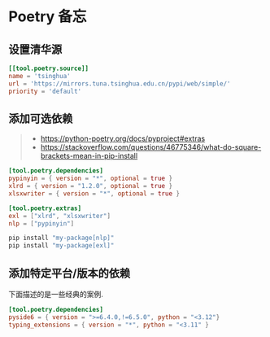 # Poetry 备忘

## 设置清华源

```toml
[[tool.poetry.source]]
name = 'tsinghua'
url = 'https://mirrors.tuna.tsinghua.edu.cn/pypi/web/simple/'
priority = 'default'
```

## 添加可选依赖

> - https://python-poetry.org/docs/pyproject#extras
> - https://stackoverflow.com/questions/46775346/what-do-square-brackets-mean-in-pip-install

```toml
[tool.poetry.dependencies]
pypinyin = { version = "*", optional = true }
xlrd = { version = "1.2.0", optional = true }
xlsxwriter = { version = "*", optional = true }

[tool.poetry.extras]
exl = ["xlrd", "xlsxwriter"]
nlp = ["pypinyin"]
```

```sh
pip install "my-package[nlp]"
pip install "my-package[exl]"
```

## 添加特定平台/版本的依赖

下面描述的是一些经典的案例.

```toml
[tool.poetry.dependencies]
pyside6 = { version = ">=6.4.0,!=6.5.0", python = "<3.12"}
typing_extensions = { version = "*", python = "<3.11" }
```
